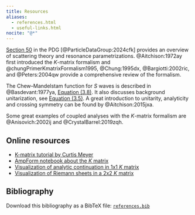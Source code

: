 ```yaml
---
title: Resources
aliases:
  - references.html
  - useful-links.html
nocite: "@*"
---
```


[Section 50](https://pdg.lbl.gov/2024/reviews/rpp2024-rev-resonances.pdf) in the PDG [@ParticleDataGroup:2024cfk] provides an overview of scattering theory and resonance parametrizations. @Aitchison:1972ay first introduced the $K$-matrix formalism and @chungPrimerKmatrixFormalism1995, @Chung:1995dx, @Bargiotti:2002ric, and @Peters:2004qw provide a comprehensive review of the formalism.

The Chew–Mandelstam function for $S$&nbsp;waves is described in @Basdevant:1977ya, [Equation (3.8)](https://journals.aps.org/prd/pdf/10.1103/PhysRevD.16.657#page=6). It also discusses background unitarization, see [Equation (3.5)](https://journals.aps.org/prd/pdf/10.1103/PhysRevD.16.657#page=5). A great introduction to unitarity, analyticity and crossing symmetry can be found by @Aitchison:2015jxa.

Some great examples of coupled analyses with the $K$-matrix formalism are @Anisovich:2002ij and @CrystalBarrel:2019zqh.

## Online resources

- [K-matrix tutorial by Curtis Meyer](https://indico.ph.tum.de/event/664/contributions/2769/attachments/2577/2813/meyer_kmatrix.pdf)
- [AmpForm notebook about the $K$ matrix](https://ampform.readthedocs.io/0.15.x/usage/dynamics/k-matrix.html)
- [Visualization of analytic continuation in 1x1 $K$&nbsp;matrix](https://compwa.github.io/report/027/#riemann-sheets-3d)
- [Visualization of Riemann sheets in a 2x2 $K$&nbsp;matrix](https://compwa.github.io/report/027/#riemann-sheets-3d)

## Bibliography

::: {#refs}
:::

::: {.callout-tip}
Download this bibliography as a BibTeX file: [`references.bib`](./references.bib)
:::
